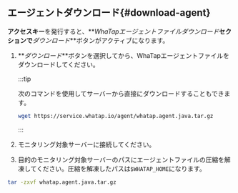 ## エージェントダウンロード{#download-agent}

**アクセスキー**を発行すると、**_WhaTapエージェントファイルダウンロード_**セクションで**_ダウンロード_**ボタンがアクティブになります。

1.  **_ダウンロード_**ボタンを選択してから、WhaTapエージェントファイルをダウンロードしてください。

    :::tip

    次のコマンドを使用してサーバーから直接にダウンロードすることもできます。

    ```bash
    wget https://service.whatap.io/agent/whatap.agent.java.tar.gz
    ```

    :::

2.  モニタリング対象サーバーに接続してください。

3.  目的のモニタリング対象サーバーのパスにエージェントファイルの圧縮を解凍してください。圧縮を解凍したパスは`$WHATAP_HOME`になります。

```bash
tar -zxvf whatap.agent.java.tar.gz
```
